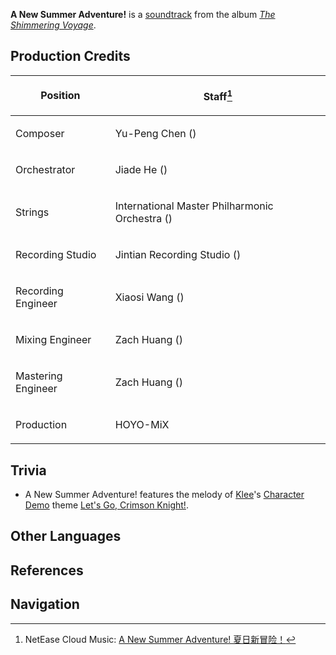 {{Soundtrack Infobox
|title          =
|image          = The Shimmering Voyage.jpg
|album          = The Shimmering Voyage
|disc           = 4
|number         = 66
|featured       =
|featured2      =
|featured3      =
|featured_disc  =
|featured_disc2 =
|featured_disc3 =
|youtube_id     = OXeli1edmDA
|youtube_time   = 1571
|spotify_id     = 5SITOtiQ3kZUdhlsOin9Wk
|played_in      = Event
|during         = Animated cutscene in [[The Final Riddle: A Secret Uncovered]]
|domain         =
|previous       = Summertime Wonderland
|next           = Tales from the Snow Mountain
}}
'''A New Summer Adventure!''' is a [[soundtrack]] from the album ''[[The Shimmering Voyage]]''.

==Production Credits==
{| class="wikitable" style="text-align:left; height:0.5em"
! Position
! Staff<ref>NetEase Cloud Music: [https://music.163.com/#/song?id=1861579784 A New Summer Adventure! 夏日新冒险！]</ref>
|-
! Composer
| Yu-Peng Chen ({{Lang|zh=陈致逸|mini=1}})
|-
! Orchestrator
| Jiade He ({{Lang|zh=何迦德|mini=1}})
|-
! Strings
| International Master Philharmonic Orchestra ({{Lang|zh=国际首席爱乐乐团|mini=1}})
|-
! Recording Studio
| Jintian Recording Studio ({{Lang|zh=金田录音棚|mini=1}})
|-
! Recording Engineer
| Xiaosi Wang ({{Lang|zh=王小四|mini=1}})
|-
! Mixing Engineer
| Zach Huang ({{Lang|zh=黄巍|mini=1}})
|-
! Mastering Engineer
| Zach Huang ({{Lang|zh=黄巍|mini=1}})
|-
! Production
| HOYO-MiX
|}

==Trivia==
* A New Summer Adventure! features the melody of [[Klee]]'s [[Character Demo]] theme [[Let's Go, Crimson Knight!]].

==Other Languages==
{{Other Languages|default_hidden = 1
|en      = A New Summer Adventure!
|zhs     = 夏日新冒险！
|zhs_rm  = Xiàrì Xīn Màoxiǎn!
|zht     = 夏日新冒險!
|zht_rm  = Xiàrì Xīn Màoxiǎn!
|ja      = 夏の大冒険！
|ja_rm   = Natsu no Daibouken!
}}

==References==
{{Reflist}}

==Navigation==
{{Soundtrack Navbox|The Shimmering Voyage}}